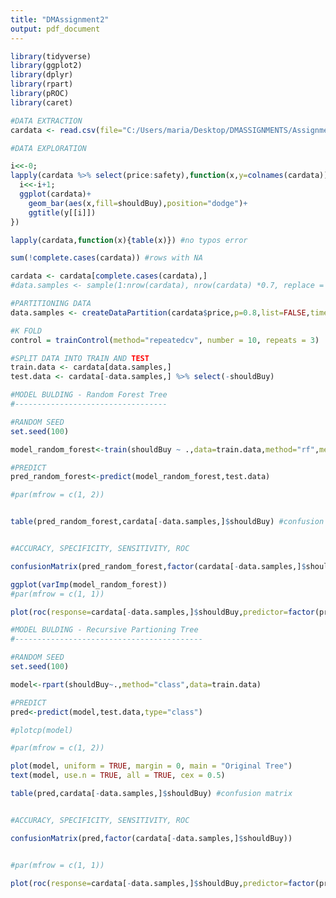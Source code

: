 ---
title: "DMAssignment2"
output: pdf_document
---

```{r}
library(tidyverse)
library(ggplot2)
library(dplyr)
library(rpart)
library(pROC)
library(caret)

```

```{r}

#DATA EXTRACTION
cardata <- read.csv(file="C:/Users/maria/Desktop/DMASSIGNMENTS/Assignment2/car.txt",header=TRUE,sep=",")

```

```{r}
#DATA EXPLORATION

i<<-0;
lapply(cardata %>% select(price:safety),function(x,y=colnames(cardata)){
  i<<-i+1;
  ggplot(cardata)+
    geom_bar(aes(x,fill=shouldBuy),position="dodge")+
    ggtitle(y[[i]])
})

lapply(cardata,function(x){table(x)}) #no typos error

sum(!complete.cases(cardata)) #rows with NA 

cardata <- cardata[complete.cases(cardata),]
#data.samples <- sample(1:nrow(cardata), nrow(cardata) *0.7, replace = FALSE)

```

```{r}
#PARTITIONING DATA
data.samples <- createDataPartition(cardata$price,p=0.8,list=FALSE,times=1)

```

```{r}
#K FOLD
control = trainControl(method="repeatedcv", number = 10, repeats = 3)
```

```{r}
#SPLIT DATA INTO TRAIN AND TEST
train.data <- cardata[data.samples,] 
test.data <- cardata[-data.samples,] %>% select(-shouldBuy)

```


```{r}
#MODEL BULDING - Random Forest Tree
#----------------------------------

#RANDOM SEED
set.seed(100)

model_random_forest<-train(shouldBuy ~ .,data=train.data,method="rf",metric="Accuracy",trControl=control)

#PREDICT
pred_random_forest<-predict(model_random_forest,test.data)

#par(mfrow = c(1, 2))


table(pred_random_forest,cardata[-data.samples,]$shouldBuy) #confusion matrix


#ACCURACY, SPECIFICITY, SENSITIVITY, ROC

confusionMatrix(pred_random_forest,factor(cardata[-data.samples,]$shouldBuy))

ggplot(varImp(model_random_forest))
#par(mfrow = c(1, 1))

plot(roc(response=cardata[-data.samples,]$shouldBuy,predictor=factor(pred,ordered = TRUE)))

```

```{r}

#MODEL BULDING - Recursive Partioning Tree
#------------------------------------------

#RANDOM SEED
set.seed(100)

model<-rpart(shouldBuy~.,method="class",data=train.data)

#PREDICT
pred<-predict(model,test.data,type="class")

#plotcp(model)

#par(mfrow = c(1, 2))

plot(model, uniform = TRUE, margin = 0, main = "Original Tree")
text(model, use.n = TRUE, all = TRUE, cex = 0.5)

table(pred,cardata[-data.samples,]$shouldBuy) #confusion matrix


#ACCURACY, SPECIFICITY, SENSITIVITY, ROC

confusionMatrix(pred,factor(cardata[-data.samples,]$shouldBuy))


#par(mfrow = c(1, 1))

plot(roc(response=cardata[-data.samples,]$shouldBuy,predictor=factor(pred,ordered = TRUE)))


```

